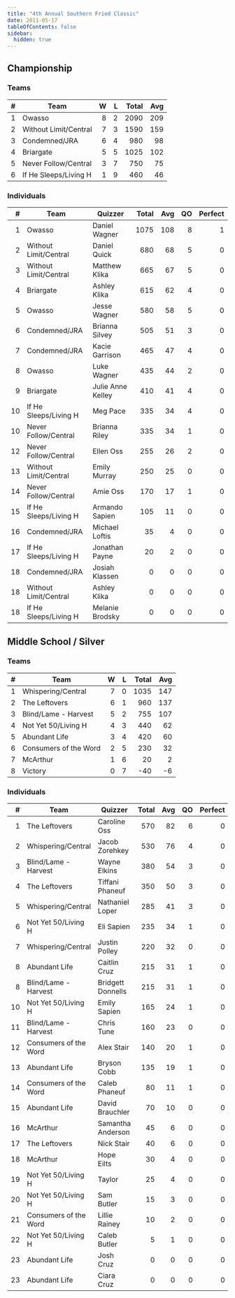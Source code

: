 ```yaml
---
title: "4th Annual Southern Fried Classic"
date: 2011-05-17
tableOfContents: false
sidebar:
  hidden: true
---
```


## Championship

### Teams

|    # | Team                  |    W |    L | Total |  Avg |
| ---: | --------------------- | ---: | ---: | ----: | ---: |
|    1 | Owasso                |    8 |    2 |  2090 |  209 |
|    2 | Without Limit/Central |    7 |    3 |  1590 |  159 |
|    3 | Condemned/JRA         |    6 |    4 |   980 |   98 |
|    4 | Briargate             |    5 |    5 |  1025 |  102 |
|    5 | Never Follow/Central  |    3 |    7 |   750 |   75 |
|    6 | If He Sleeps/Living H |    1 |    9 |   460 |   46 |

### Individuals

|    # | Team                  | Quizzer           | Total |  Avg |   QO | Perfect |
| ---: | --------------------- | ----------------- | ----: | ---: | ---: | ------: |
|    1 | Owasso                | Daniel Wagner     |  1075 |  108 |    8 |       1 |
|    2 | Without Limit/Central | Daniel Quick      |   680 |   68 |    5 |       0 |
|    3 | Without Limit/Central | Matthew Klika     |   665 |   67 |    5 |       0 |
|    4 | Briargate             | Ashley Klika      |   615 |   62 |    4 |       0 |
|    5 | Owasso                | Jesse Wagner      |   580 |   58 |    5 |       0 |
|    6 | Condemned/JRA         | Brianna Silvey    |   505 |   51 |    3 |       0 |
|    7 | Condemned/JRA         | Kacie Garrison    |   465 |   47 |    4 |       0 |
|    8 | Owasso                | Luke Wagner       |   435 |   44 |    2 |       0 |
|    9 | Briargate             | Julie Anne Kelley |   410 |   41 |    4 |       0 |
|   10 | If He Sleeps/Living H | Meg Pace          |   335 |   34 |    4 |       0 |
|   10 | Never Follow/Central  | Brianna Riley     |   335 |   34 |    1 |       0 |
|   12 | Never Follow/Central  | Ellen Oss         |   255 |   26 |    2 |       0 |
|   13 | Without Limit/Central | Emily Murray      |   250 |   25 |    0 |       0 |
|   14 | Never Follow/Central  | Amie Oss          |   170 |   17 |    1 |       0 |
|   15 | If He Sleeps/Living H | Armando Sapien    |   105 |   11 |    0 |       0 |
|   16 | Condemned/JRA         | Michael Loftis    |    35 |    4 |    0 |       0 |
|   17 | If He Sleeps/Living H | Jonathan Payne    |    20 |    2 |    0 |       0 |
|   18 | Condemned/JRA         | Josiah Klassen    |     0 |    0 |    0 |       0 |
|   18 | Without Limit/Central | Ashley Klika      |     0 |    0 |    0 |       0 |
|   18 | If He Sleeps/Living H | Melanie Brodsky   |     0 |    0 |    0 |       0 |

## Middle School / Silver

### Teams

|    # | Team                  |    W |    L | Total |  Avg |
| ---: | --------------------- | ---: | ---: | ----: | ---: |
|    1 | Whispering/Central    |    7 |    0 |  1035 |  147 |
|    2 | The Leftovers         |    6 |    1 |   960 |  137 |
|    3 | Blind/Lame - Harvest  |    5 |    2 |   755 |  107 |
|    4 | Not Yet 50/Living H   |    4 |    3 |   440 |   62 |
|    5 | Abundant Life         |    3 |    4 |   420 |   60 |
|    6 | Consumers of the Word |    2 |    5 |   230 |   32 |
|    7 | McArthur              |    1 |    6 |    20 |    2 |
|    8 | Victory               |    0 |    7 |   -40 |   -6 |

### Individuals

|    # | Team                  | Quizzer           | Total |  Avg |   QO | Perfect |
| ---: | --------------------- | ----------------- | ----: | ---: | ---: | ------: |
|    1 | The Leftovers         | Caroline Oss      |   570 |   82 |    6 |       0 |
|    2 | Whispering/Central    | Jacob Zorehkey    |   530 |   76 |    4 |       0 |
|    3 | Blind/Lame - Harvest  | Wayne Elkins      |   380 |   54 |    3 |       0 |
|    4 | The Leftovers         | Tiffani Phaneuf   |   350 |   50 |    3 |       0 |
|    5 | Whispering/Central    | Nathaniel Loper   |   285 |   41 |    3 |       0 |
|    6 | Not Yet 50/Living H   | Eli Sapien        |   235 |   34 |    1 |       0 |
|    7 | Whispering/Central    | Justin Polley     |   220 |   32 |    0 |       0 |
|    8 | Abundant Life         | Caitlin Cruz      |   215 |   31 |    1 |       0 |
|    8 | Blind/Lame - Harvest  | Bridgett Donnells |   215 |   31 |    1 |       0 |
|   10 | Not Yet 50/Living H   | Emily Sapien      |   165 |   24 |    1 |       0 |
|   11 | Blind/Lame - Harvest  | Chris Tune        |   160 |   23 |    0 |       0 |
|   12 | Consumers of the Word | Alex Stair        |   140 |   20 |    1 |       0 |
|   13 | Abundant Life         | Bryson Cobb       |   135 |   19 |    1 |       0 |
|   14 | Consumers of the Word | Caleb Phaneuf     |    80 |   11 |    1 |       0 |
|   15 | Abundant Life         | David Brauchler   |    70 |   10 |    0 |       0 |
|   16 | McArthur              | Samantha Anderson |    45 |    6 |    0 |       0 |
|   17 | The Leftovers         | Nick Stair        |    40 |    6 |    0 |       0 |
|   18 | McArthur              | Hope Eilts        |    30 |    4 |    0 |       0 |
|   19 | Not Yet 50/Living H   | Taylor            |    25 |    4 |    0 |       0 |
|   20 | Not Yet 50/Living H   | Sam Butler        |    15 |    3 |    0 |       0 |
|   21 | Consumers of the Word | Lillie Rainey     |    10 |    2 |    0 |       0 |
|   22 | Not Yet 50/Living H   | Caleb Butler      |     5 |    1 |    0 |       0 |
|   23 | Abundant Life         | Josh Cruz         |     0 |    0 |    0 |       0 |
|   23 | Abundant Life         | Ciara Cruz        |     0 |    0 |    0 |       0 |
